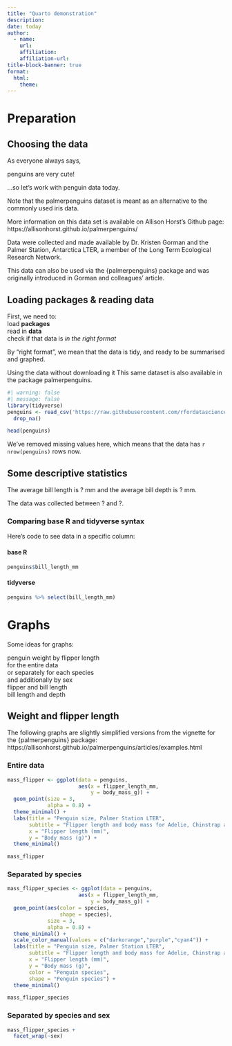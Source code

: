 ```yaml
---
title: "Quarto demonstration"
description: 
date: today 
author:
  - name: 
    url: 
    affiliation: 
    affiliation-url: 
title-block-banner: true
format:
  html:
    theme: 
---
```



# Preparation

## Choosing the data

As everyone always says,

penguins are very cute!

...so let's work with penguin data today.  

Note that the palmerpenguins dataset is meant as an alternative to the commonly used iris data.

More information on this data set is available on Allison Horst's Github page: https://allisonhorst.github.io/palmerpenguins/


Data were collected and made available by Dr. Kristen Gorman and the Palmer Station, Antarctica LTER, a member of the Long Term Ecological Research Network.


This data can also be used via the {palmerpenguins} package and was originally introduced in Gorman and colleagues' article. 


## Loading packages & reading data

First, we need to:  
load **packages**  
read in **data**  
check if that data is *in the right format*  

By "right format", we mean that the data is tidy, and ready to be summarised and graphed.

Using the data without downloading it
This same dataset is also available in the package palmerpenguins.

```r
#| warning: false
#| message: false
library(tidyverse)
penguins <- read_csv('https://raw.githubusercontent.com/rfordatascience/tidytuesday/master/data/2020/2020-07-28/penguins.csv') %>% 
  drop_na()
```

```r
head(penguins)
```

We've removed missing values here, which means that the data has `r nrow(penguins)` rows now.


## Some descriptive statistics

The average bill length is ? mm and the average bill depth is ? mm.

The data was collected between ? and ?.


### Comparing base R and tidyverse syntax

Here's code to see data in a specific column:

#### base R
```r
penguins$bill_length_mm
```

#### tidyverse
```r
penguins %>% select(bill_length_mm)
```


# Graphs

Some ideas for graphs:

penguin weight by flipper length  
for the entire data  
or separately for each species  
and additionally by sex  
flipper and bill length  
bill length and depth  


## Weight and flipper length

The following graphs are slightly simplified versions from the vignette for the {palmerpenguins} package: https://allisonhorst.github.io/palmerpenguins/articles/examples.html


### Entire data
```r
mass_flipper <- ggplot(data = penguins,
                       aes(x = flipper_length_mm,
                           y = body_mass_g)) +
  geom_point(size = 3,
             alpha = 0.8) +
  theme_minimal() +
  labs(title = "Penguin size, Palmer Station LTER",
       subtitle = "Flipper length and body mass for Adelie, Chinstrap and Gentoo Penguins",
       x = "Flipper length (mm)",
       y = "Body mass (g)") +
  theme_minimal()

mass_flipper
```


### Separated by species
```r
mass_flipper_species <- ggplot(data = penguins,
                       aes(x = flipper_length_mm,
                           y = body_mass_g)) +
  geom_point(aes(color = species,
                 shape = species),
             size = 3,
             alpha = 0.8) +
  theme_minimal() +
  scale_color_manual(values = c("darkorange","purple","cyan4")) +
  labs(title = "Penguin size, Palmer Station LTER",
       subtitle = "Flipper length and body mass for Adelie, Chinstrap and Gentoo Penguins",
       x = "Flipper length (mm)",
       y = "Body mass (g)",
       color = "Penguin species",
       shape = "Penguin species") +
  theme_minimal()

mass_flipper_species
```

### Separated by species and sex
```r
mass_flipper_species +
  facet_wrap(~sex)
```

